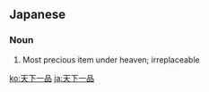 ==Japanese==
{{ja-kanjitab|てん|か|いち|ひん|k3=いっ|k4=ぴん|yomi=o}}

===Noun===
{{ja-noun|てんかいっぴん}}

# Most precious item under heaven; irreplaceable

[[ko:天下一品]]
[[ja:天下一品]]